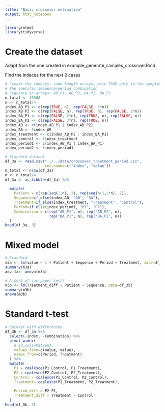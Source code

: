 ---
title: "Basic crossover estimation"
output: html_notebook
---

```{r echo=FALSE, warning=FALSE}
library(nlme)
library(tidyverse)
```

# Create the dataset
Adapt from the one created in example_generate_samples_crossover.Rmd

Find the indeces for the next 2 cases
```{r}
# Create the indeces: same length arrays, with TRUE only in the samples that belong to 
# the specific sequence/period combination
# Sequence in arrays: AB_P1, AB_P2, BA_P1, BA_P2
n_total <- 10000
n <- n_total/4
index_AB_P1 <- c(rep(TRUE, n), rep(FALSE, 3*n))
index_AB_P2 <- c(rep(FALSE, n), rep(TRUE, n), rep(FALSE, 2*n))
index_BA_P1 <- c(rep(FALSE, 2*n), rep(TRUE, n), rep(FALSE, n))
index_BA_P2 <- c(rep(FALSE, 3*n), rep(TRUE, n))
index_AB <- c(index_AB_P1 | index_AB_P2)
index_BA <- !index_AB
index_treatment <- c(index_AB_P2 | index_BA_P1)
index_control <- !index_treatment
index_period1 <- c(index_AB_P1 | index_BA_P1)
index_period2 <- !index_period1
```

```{r}
# Standard dataset
df_3a <- read.csv("../../data/crossover_treatment_period.csv",
                  col.names=c("index", "value"))
n_total <- nrow(df_3a)
n <- n_total/4
df_3a <- as_tibble(df_3a) %>%
  
  mutate(
    Patient = c(rep(seq(1,n), 2), rep(seq(n+1,2*n), 2)),
    Sequence=if_else(index_AB, "AB", "BA"),
    Treatment=if_else(index_treatment, "Treatment", "Control"),
    Period=if_else(index_period1, "P1", "P2"),
    Combination = c(rep("AB_P1", n), rep("AB_P2", n),
                    rep("BA_P1", n), rep("BA_P2", n))
  )
head(df_3a, 3)
```

# Mixed model
```{r}
# Standard
m3a <- lm(value ~ 1 + Patient + Sequence + Period + Treatment, data=df_3a)
summary(m3a)
aov.3a<- anova(m3a)

# A sort of carryover test?
m3b <- lm(Treatment_diff ~ Patient + Sequence, data=df_3b)
summary(m3b)
anova(m3b)
```

# Standard t-test
```{r}
# Dataset with differences
df_3b <- df_3a %>%
  select(-index, -Combination) %>% 
  pivot_wider(
    # id_cols=Patient,
    values_from=c(value, value),
    names_from=c(Period, Treatment)
  ) %>%
  mutate(
    P1 = coalesce(P1_Control, P1_Treatment),
    P2 = coalesce(P2_Control, P2_Treatment),
    Control = coalesce(P1_Control, P2_Control),
    Treatment= coalesce(P1_Treatment, P2_Treatment),
    
    Period_diff = P2-P1,
    Treatment_diff = Treatment - Control
  )
head(df_3b, 3)
```





